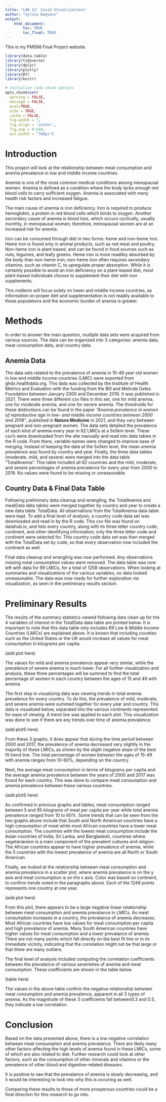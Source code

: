 ```yaml
---
title: "LAB 12: Covid Visualizations"
author: "Sylvia Baeyens"
output: 
    html_document:
        toc: TRUE
        toc_float: TRUE
---
```

This is my PM566 Final Project website.


```r
library(data.table)
library(tidyverse)
library(dplyr)
library(plotly)
library(DT)
library(knitr)
```


```r
# Initialize code chunk options
opts_chunk$set(
  warning = FALSE,
  message = FALSE,
  eval=TRUE,
  echo = TRUE,
  cache = FALSE,
  fig.width = 7, 
  fig.align = 'center',
  fig.asp = 0.618,
  out.width = "700px")
```


# Introduction

This project will look at the relationship between meat consumption and anemia prevalance in low and middle income countries.

Anemia is one of the most common medical conditions among menopausal women. Anemia is defined as a condition where the body lacks enough red blood cells to carry sufficient oxygen. Anemia is associated with many health risk factors and increased fatigue. 

The main cause of anemia is iron deficiency. Iron is required to produce hemoglobin, a protein in red blood cells which binds to oxygen. Another secondary cause of anemia is blood loss, which occurs cyclically, usually monthly, in menopausal women; therefore, menopausal women are at an increased risk for anemia. 

Iron can be consumed through diet in two forms: heme and non-heme iron. Heme iron is found only in animal products, such as red meat and poultry. Non-heme iron is plant based, and can be found in food sources such as nuts, legumes, and leafy greens. Heme iron is more readibly absorbed by the body than non-heme iron; non-heme iron often requires secondary vitamins, such as vitamin C, to upregulate proper absorption. While it is certainly possible to avoid an iron deficiency on a plant-based diet, most plant-based individuals choose to supplement their diet with iron supplements.

This midterm will focus solely on lower and middle income countries, as information on proper diet and supplementation is not readily available to these populations and the economic burden of anemia is greater.

# Methods

In order to answer the main question, multiple data sets were acquired from various sources. The data can be organized into 3 categories: anemia data, meat consumption data, and country data.

## Anemia Data

The data sets related to the prevalence of anemia in 15-49 year old women in low and middle income countries (LMIC) were exported from ghdx.healthdata.org. This data was collected by the Institute of Health Metrics and Evaluation with the funding from the Bill and Melinda Gates Foundation between January 2000 and December 2019. It was published in 2021. There were three different csv files in this set, one for mild anemia, one for moderate anemia, and one for severe anemia. The thresholds for these distinctions can be found in the paper *"Anemia prevalence in women of reproductive age in low- and middle-income countries between 2000 and 2018"*, published in **Nature Medicine** in 2021, and they vary between pregnant and non-pregnant women. The data sets detailed the prevalence of each kind of anemia every year in 82 LMICs at a 5x5km level. These csv's were downloaded from the site manually and read into data tables in the R code. From there, variable names were changed to improve ease of merging. Instead of keeping the data at the 5x5km level, the mean anemia prevalence was found by country and year. Finally, the three data tables (moderate, mild, and severe) were merged into the data table "TotalAnemia". This table included all 82 countries and the mild, moderate, and severe percentages of anemia prevalence for every year from 2000 to 2019. No values were found to be missing or unreasonable. 

## Country Data & Final Data Table

Following preliminary data cleanup and wrangling, the TotalAnemia and meatData data tables were merged together by country and year to create a new data table: TotalData. All observations from the TotalAnemia data table were kept. To add a final level of analysis, a country code data set was downloaded and read in by the R code. This csv file was found on datahub.io, and lists every country, along with its three letter country code, continent, and other identifying information; only the three letter code and continent were selected for. This country code data set was then merged with the TotalData set by code, so that every observation now included the continent as well.

Final data cleanup and wrangling was now performed. Any observations missing meat consumption values were removed. The data table was now left with data for 69 LMICs, for a total of 1258 observations. When looking at summaries and visualizations of the various variables, no data looked unreasonable. The data was now ready for further exploration via visualization, as seen in the preliminary results section.  

# Preliminary Results

The results of the summary statistics viewed following data clean up for the 4 variables of interest in the TotalData data table are printed below. It is important to note that this data table only includes 69 Low & Middle Income Countries (LMICs) are explained above. It is known that including counties such as the United States or the UK would increase all values for meat consumption in kilograms per capita. 

(add plot here)

The values for mild and anemia prevalence appear very similar, while the prevalence of severe anemia is much lower. For all further visualization and analysis, these three percentages will be summed to find the total percentage of women in each country between the ages of 15 and 49 with anemia.

The first step in visualizing data was viewing trends in total anemia prevalence for every country. To do this, the prevalence of mild, moderate, and severe anemia were summed together for every year and country. This data is visualized below, separated into the various continents represented for ease of viewing. A trend line was applied to each plot. This visualization was done to see if there are any trends over time of anemia prevalence. 

(add plotS here)

From these 3 graphs, it does appear that during the time period between 2000 and 2017, the prevalence of anemia decreased very slightly in the majority of these LMICs, as shown by the slight negative slope of the best fit trend line. The total percentage of women between the ages of 15-49 with anemia ranges from 10-60%, depending on the country. 

Next, the average meat consumption in terms of kilograms per capita and the average anemia prevalence between the years of 2000 and 2017 was found for each country. This was done to compare meat consumption and anemia prevalence between these various countries. 

(add plotS here)

As confirmed in previous graphs and tables, meat consumption ranged between 5 and 95 kilograms of meat per capita per year while total anemia prevalence ranged from 10 to 60%. Some trends that can be seen from the two graphs above include that South and North American countries have a high consumption of meat while most African countries have a lower meat consumption. The countries with the lowest meat consumption include the Asian countries of India, Sri Lanka, and Bangladesh, countries where vegetarianism is a main component of the prevalent cultures and religion. The African countries appear to have higher prevalence of anemia, while the 5 countries with the lowest prevalence of anemia are all North or South American.

Finally, we looked at the relationship between meat consumption and anemia prevalance in a scatter plot, where anemia prevalance is on the y axis and meat consumption is on the x axis. Color was based on continent, to confirm trends noted in the paragraphs above. Each of the 1248 points represents one country at one year. 

(add plot here)

From this plot, there appears to be a large negative linear relationship between meat consumption and anemia prevalance in LMICs. As meat consumption increases in a country, the prevalance of anemia decreases. Most African countries have low values for meat consumption per capita and high prevalance of anemia. Many South American countries have higher values for meat consumption and a lower prevalance of anemia. There are not many points which fall directly on the best fit line or in its immediate vicinity, indicating that the correlation might not be that large or that there are many outliers.

The final level of analysis included computing the correlation coefficients between the prevalance of various severieties of anemia and meat consumption. These coefficients are shown in the table below.

(table here)

The values in the above table confirm the negative relationship between meat consumption and anemia prevalence, apparent in all 3 types of anemia. As the magnitude of these 3 coefficients fall between0.3 and 0.5, they indicate a low correlation. 

# Conclusion

Based on the data presented above, there is a low negative correlation between meat consumption and anemia prevalance. There are likely many other factors affecting the high levels of anemia found in these LMICs, some of which are also related to diet. Further research could look at other factors, such as the consumption of other minerals and vitamins or the prevalence of other blood and digestive-related diseases. 

It is positive to see that the prevalance of anemia is slowly decreasing, and it would be interesting to look into why this is occuring as well.

Comparing these results to those of more prosperous countries could be a final direction for this research to go into.
